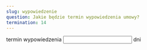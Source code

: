 ```yaml
---
slug: wypowiedzenie
question: Jakie będzie termin wypowiedzenia umowy?
termination: 14
---
```

termin wypowiedzenia <input type="number" name="termination" value={frontmatter.termination} required min="1" /> dni
